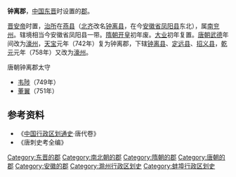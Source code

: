'''钟离郡'''，[[中国|中国]][[东晋|东晋]]时设置的[[郡|郡]]。

[[晋安帝|晋安帝]]时置，[[治所|治所]]在[[燕县|燕县]]（[[北齐|北齐]]改名[[钟离县|钟离县]]，在今[[安徽省|安徽省]][[凤阳县|凤阳县]]东北），属[[南兖州|南兖州]]。辖境相当今安徽省凤阳县一带。[[隋朝|隋朝]][[开皇|开皇]]初年废。[[大业_(年号)|大业]]初年复置。[[唐朝|唐朝]][[武德|武德]]年间改为[[濠州|濠州]]，[[天宝_(唐朝)|天宝]]元年（742年）复为钟离郡，下辖[[钟离县|钟离县]]、[[定远县|定远县]]、[[招义县|招义县]]，[[乾元_(唐朝)|乾元]]元年（758年）又改为[[濠州|濠州]]。 

;唐朝钟离郡太守
*[[韦陟|韦陟]]（749年）
*[[董翼|董翼]]（751年）

== 参考资料 ==
*《[[中国行政区划通史|中国行政区划通史]]·唐代卷》
*《唐刺史考全编》

{{晉朝行政區劃|nocat}}
{{南朝行政區劃|nocat}}
{{隋朝行政區劃|nocat}}

{{DEFAULTSORT:Z}}
[[Category:东晋的郡|Category:东晋的郡]]
[[Category:南北朝的郡|Category:南北朝的郡]]
[[Category:隋朝的郡|Category:隋朝的郡]]
[[Category:唐朝的郡|Category:唐朝的郡]]
[[Category:安徽的郡|Category:安徽的郡]]
[[Category:滁州行政区划史|Category:滁州行政区划史]]
[[Category:蚌埠行政区划史|Category:蚌埠行政区划史]]